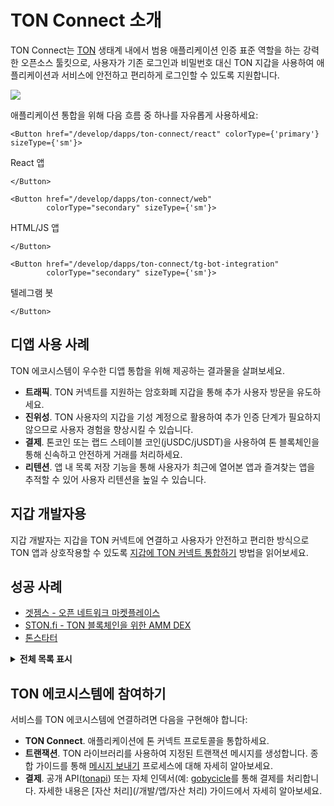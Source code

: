 
# TON Connect 소개

TON Connect는 [TON](/학습/소개) 생태계 내에서 범용 애플리케이션 인증 표준 역할을 하는 강력한 오픈소스 툴킷으로, 사용자가 기존 로그인과 비밀번호 대신 TON 지갑을 사용하여 애플리케이션과 서비스에 안전하고 편리하게 로그인할 수 있도록 지원합니다.

![](/img/docs/ton-connect/ton-connect-overview.png?raw=true)

애플리케이션 통합을 위해 다음 흐름 중 하나를 자유롭게 사용하세요:

```mdx-code-block
<Button href="/develop/dapps/ton-connect/react" colorType={'primary'} sizeType={'sm'}>
```

React 앱

```mdx-code-block
</Button>
```

```mdx-code-block
<Button href="/develop/dapps/ton-connect/web"
        colorType="secondary" sizeType={'sm'}>
```

HTML/JS 앱

```mdx-code-block
</Button>
```

```mdx-code-block
<Button href="/develop/dapps/ton-connect/tg-bot-integration"
        colorType="secondary" sizeType={'sm'}>
```

텔레그램 봇

```mdx-code-block
</Button>
```

## 디앱 사용 사례

TON 에코시스템이 우수한 디앱 통합을 위해 제공하는 결과물을 살펴보세요.

- **트래픽**. TON 커넥트를 지원하는 암호화폐 지갑을 통해 추가 사용자 방문을 유도하세요.
- **진위성**. TON 사용자의 지갑을 기성 계정으로 활용하여 추가 인증 단계가 필요하지 않으므로 사용자 경험을 향상시킬 수 있습니다.
- **결제**. 톤코인 또는 랩드 스테이블 코인(jUSDC/jUSDT)을 사용하여 톤 블록체인을 통해 신속하고 안전하게 거래를 처리하세요.
- **리텐션**. 앱 내 목록 저장 기능을 통해 사용자가 최근에 열어본 앱과 즐겨찾는 앱을 추적할 수 있어 사용자 리텐션을 높일 수 있습니다.

## 지갑 개발자용

지갑 개발자는 지갑을 TON 커넥트에 연결하고 사용자가 안전하고 편리한 방식으로 TON 앱과 상호작용할 수 있도록 [지갑에 TON 커넥트 통합하기](/개발/dapps/ton-connect/wallet/) 방법을 읽어보세요.

## 성공 사례

- [겟젬스 - 오픈 네트워크 마켓플레이스](https://getgems.io/)
- [STON.fi - TON 블록체인을 위한 AMM DEX](https://ston.fi/)
- [톤스타터](http://tonstarter.com/)

<details>
  <summary><b>전체 목록 표시</b></summary>

- [getgems.io](https://getgems.io/)
- [fragment.com](https://fragment.com/)(톤 커넥트 v.1)
- [ston.fi](https://ston.fi/)
- [ton.diamonds](https://ton.diamonds/)
- [beta.disintar.io](https://beta.disintar.io/)
- [tegro.finance](https://tegro.finance/liquidity)
- [minter.ton.org](https://minter.ton.org/)
- [libermall.com](https://libermall.com/)
- [dedust.io](https://dedust.io/swap)
- [toncap.net](https://toncap.net/)
- [크립토머스닷컴](https://cryptomus.com/)
- [avanchange.com](https://avanchange.com/)
- [wton.dev](https://wton.dev/)
- [mint.spiroverse.io/shop](https://mint.spiroverse.io/shop)
- [vk.com/vk_nft_hub](https://vk.com/vk_nft_hub)
- [tonverifier.live](https://verifier.ton.org/)
- [stickerface.io/member](https://stickerface.io/member)
- [톤스타터닷컴](https://tonstarter.com/)
- [cryptogas.shop/ton](https://cryptogas.shop/ton)
- [megaton.fi](https://megaton.fi/)
- [dns.ton.org](https://dns.ton.org/)
- [코인페이마스터닷컴](https://coinpaymaster.com/)
- [ton.gagarin.world/app/](https://ton.gagarin.world/app)
- [daolama.co](https://daolama.co/)
- [marketplace.playmuse.org](http://marketplace.playmuse.org/)
- [ton.vote](https://ton.vote/)
- [plane.tonfancy.io](https://plane.tonfancy.io/)
- [pi.oberton.io](https://pi.oberton.io/)
- [business.thetonpay.app](https://business.thetonpay.app/)
- [bridge.orbitchchain.io](https://bridge.orbitchain.io/)
- [connecton-web-new.vercel.app](https://connecton-web-new.vercel.app/)
- [app.fanz.ee/staking](https://app.fanz.ee/staking)
- [testnet.pton.fi](https://testnet.pton.fi/)
- [tonft.app](https://tonft.app/)
- [cardify.casino](https://cardify.casino/)
- [4friends.org](https://4riends.org/#/)
- [tonflex.fi](https://tonflex.fi/swap)
- [soquest.xyz](https://soquest.xyz/)
- [app.evaa.finance](https://app.evaa.finance/)

</details>

## TON 에코시스템에 참여하기

서비스를 TON 에코시스템에 연결하려면 다음을 구현해야 합니다:

- **TON Connect**. 애플리케이션에 톤 커넥트 프로토콜을 통합하세요.
- **트랜잭션**. TON 라이브러리를 사용하여 지정된 트랜잭션 메시지를 생성합니다. 종합 가이드를 통해 [메시지 보내기](/개발/앱/톤-커넥트/메시지-빌더) 프로세스에 대해 자세히 알아보세요.
- **결제**. 공개 API([tonapi](https://tonapi.io/)) 또는 자체 인덱서(예: [gobycicle](http://github.com/gobicycle/bicycle)를 통해 결제를 처리합니다. 자세한 내용은 [자산 처리](/개발/앱/자산 처리) 가이드에서 자세히 알아보세요.

